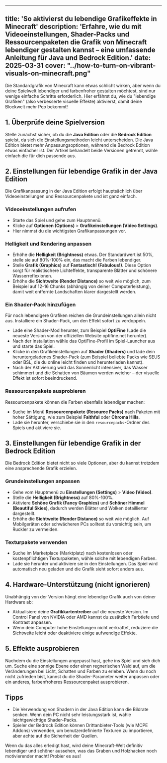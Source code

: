
---
title: 'So aktivierst du lebendige Grafikeffekte in Minecraft'
description: 'Erfahre, wie du mit Videoeinstellungen, Shader-Packs und Ressourcenpaketen die Grafik von Minecraft lebendiger gestalten kannst – eine umfassende Anleitung für Java und Bedrock Edition.'
date: 2025-03-31
cover: "../how-to-turn-on-vibrant-visuals-on-minecraft.png"
---

Die Standardgrafik von Minecraft kann etwas schlicht wirken, aber wenn du deine Spielwelt lebendiger und farbenfroher gestalten möchtest, sind nur wenige einfache Schritte erforderlich. Hier erfährst du, wie du "lebendige Grafiken" (also verbesserte visuelle Effekte) aktivierst, damit deine Blockwelt mehr Pep bekommt!

## 1. Überprüfe deine Spielversion
Stelle zunächst sicher, ob du die **Java Edition** oder die **Bedrock Edition** spielst, da sich die Einstellungsmethoden leicht unterscheiden. Die Java Edition bietet mehr Anpassungsoptionen, während die Bedrock Edition etwas einfacher ist. Der Artikel behandelt beide Versionen getrennt, wähle einfach die für dich passende aus.

## 2. Einstellungen für lebendige Grafik in der Java Edition
Die Grafikanpassung in der Java Edition erfolgt hauptsächlich über Videoeinstellungen und Ressourcenpakete und ist ganz einfach.

### Videoeinstellungen aufrufen
- Starte das Spiel und gehe zum Hauptmenü.
- Klicke auf **Optionen (Options)** > **Grafikeinstellungen (Video Settings)**.
- Hier nimmst du die wichtigsten Grafikanpassungen vor.

### Helligkeit und Rendering anpassen
- Erhöhe die **Helligkeit (Brightness)** etwas. Der Standardwert ist 50%, stelle sie auf 80%-100% ein, das macht die Farben lebendiger.
- Stelle **Grafik (Graphics)** auf **Fantastisch! (Fabulous!)**. Diese Option sorgt für realistischere Lichteffekte, transparente Blätter und schönere Wasserreflexionen.
- Erhöhe die **Sichtweite (Render Distance)** so weit wie möglich, zum Beispiel auf 12-16 Chunks (abhängig von deiner Computerleistung), damit weit entfernte Landschaften klarer dargestellt werden.

### Ein Shader-Pack hinzufügen
Für noch lebendigere Grafiken reichen die Grundeinstellungen allein nicht aus. Installiere ein Shader-Pack, um den Effekt sofort zu verdoppeln.
- Lade eine Shader-Mod herunter, zum Beispiel **OptiFine** (Lade die neueste Version von der offiziellen Website optifine.net herunter).
- Nach der Installation wähle das OptiFine-Profil im Spiel-Launcher aus und starte das Spiel.
- Klicke in den Grafikeinstellungen auf **Shader (Shaders)** und lade dein heruntergeladenes Shader-Pack (zum Beispiel beliebte Packs wie SEUS oder BSL, die du online leicht finden und herunterladen kannst).
- Nach der Aktivierung wird das Sonnenlicht intensiver, das Wasser schimmert und die Schatten von Bäumen werden weicher – der visuelle Effekt ist sofort beeindruckend.

### Ressourcenpakete ausprobieren
Ressourcenpakete können die Farben ebenfalls lebendiger machen:
- Suche im Menü **Ressourcenpakete (Resource Packs)** nach Paketen mit hoher Sättigung, wie zum Beispiel **Faithful** oder **Chroma Hills**.
- Lade sie herunter, verschiebe sie in den `resourcepacks`-Ordner des Spiels und aktiviere sie.

## 3. Einstellungen für lebendige Grafik in der Bedrock Edition
Die Bedrock Edition bietet nicht so viele Optionen, aber du kannst trotzdem eine ansprechende Grafik erzielen.

### Grundeinstellungen anpassen
- Gehe vom Hauptmenü zu **Einstellungen (Settings)** > **Video (Video)**.
- Stelle die **Helligkeit (Brightness)** auf 80%-100%.
- Aktiviere **Schöne Grafik (Fancy Graphics)** und **Schöner Himmel (Beautiful Skies)**, dadurch werden Blätter und Wolken detaillierter dargestellt.
- Erhöhe die **Sichtweite (Render Distance)** so weit wie möglich. Auf Mobilgeräten oder schwächeren PCs solltest du vorsichtig sein, um Ruckler zu vermeiden.

### Texturpakete verwenden
- Suche im Marketplace (Marktplatz) nach kostenlosen oder kostenpflichtigen Texturpaketen, wähle solche mit lebendigen Farben.
- Lade sie herunter und aktiviere sie in den Einstellungen. Das Spiel wird automatisch neu geladen und die Grafik sieht sofort anders aus.

## 4. Hardware-Unterstützung (nicht ignorieren)
Unabhängig von der Version hängt eine lebendige Grafik auch von deiner Hardware ab:
- Aktualisiere deine **Grafikkartentreiber** auf die neueste Version. Im Control Panel von NVIDIA oder AMD kannst du zusätzlich Farbtiefe und Kontrast anpassen.
- Wenn dein Computer hohe Einstellungen nicht verkraftet, reduziere die Sichtweite leicht oder deaktiviere einige aufwendige Effekte.

## 5. Effekte ausprobieren
Nachdem du die Einstellungen angepasst hast, gehe ins Spiel und sieh dich um. Suche eine sonnige Ebene oder einen regnerischen Wald auf, um die Veränderungen bei Licht, Schatten und Farben zu erleben. Wenn du noch nicht zufrieden bist, kannst du die Shader-Parameter weiter anpassen oder ein anderes, farbenfroheres Ressourcenpaket ausprobieren.

## Tipps
- Die Verwendung von Shadern in der Java Edition kann die Bildrate senken. Wenn dein PC nicht sehr leistungsstark ist, wähle leichtgewichtige Shader-Packs.
- Spieler der Bedrock Edition können Drittanbieter-Tools (wie MCPE Addons) verwenden, um benutzerdefinierte Texturen zu importieren, aber achte auf die Sicherheit der Quellen.

Wenn du das alles erledigt hast, wird deine Minecraft-Welt definitiv lebendiger und schöner aussehen, was das Graben und Holzhacken noch motivierender macht! Probier es aus!
